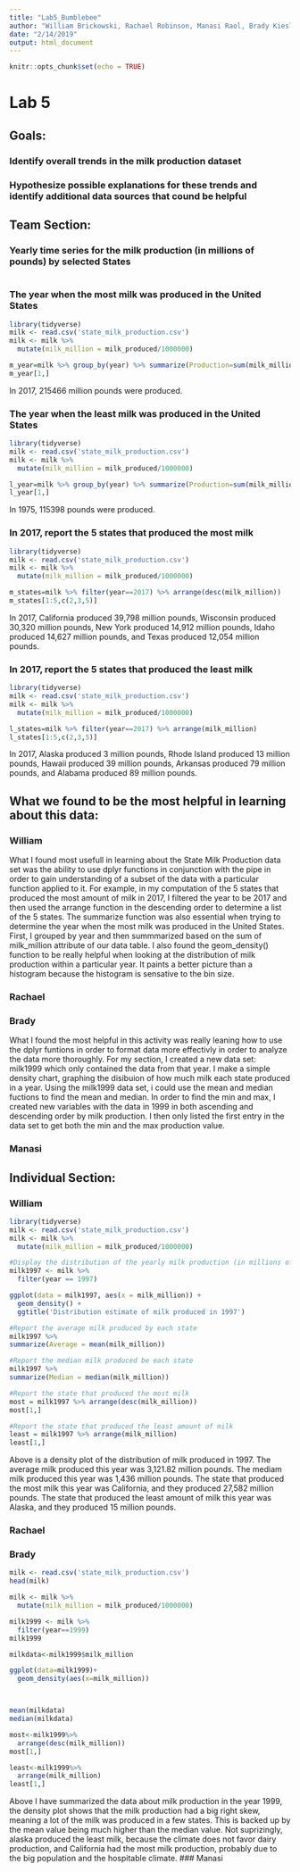 ```yaml
---
title: "Lab5_Bumblebee"
author: "William Brickowski, Rachael Robinson, Manasi Raol, Brady Kiesling"
date: "2/14/2019"
output: html_document
---
```


```r
knitr::opts_chunk$set(echo = TRUE)
```

# Lab 5

## Goals:

### Identify overall trends in the milk production dataset

### Hypothesize possible explanations for these trends and identify additional data sources that cound be helpful

## Team Section:

### Yearly time series for the milk production (in millions of pounds) by selected States
```r

```

### The year when the most milk was produced in the United States
```r
library(tidyverse)
milk <- read.csv('state_milk_production.csv')
milk <- milk %>%
  mutate(milk_million = milk_produced/1000000)

m_year=milk %>% group_by(year) %>% summarize(Production=sum(milk_million)) %>% arrange(desc(Production))
m_year[1,]
```
In 2017, 215466 million pounds were produced.

### The year when the least milk was produced in the United States
```r
library(tidyverse)
milk <- read.csv('state_milk_production.csv')
milk <- milk %>%
  mutate(milk_million = milk_produced/1000000)

l_year=milk %>% group_by(year) %>% summarize(Production=sum(milk_million)) %>% arrange(Production)
l_year[1,]
```
In 1975, 115398 pounds were produced.

### In 2017, report the 5 states that produced the most milk
```r
library(tidyverse)
milk <- read.csv('state_milk_production.csv')
milk <- milk %>%
  mutate(milk_million = milk_produced/1000000)

m_states=milk %>% filter(year==2017) %>% arrange(desc(milk_million))
m_states[1:5,c(2,3,5)]
```
In 2017, California produced 39,798 million pounds, Wisconsin produced 30,320 million pounds, New York produced 14,912 million pounds, Idaho produced 14,627 million pounds, and Texas produced 12,054 million pounds.

### In 2017, report the 5 states that produced the least milk
```r
library(tidyverse)
milk <- read.csv('state_milk_production.csv')
milk <- milk %>%
  mutate(milk_million = milk_produced/1000000)

l_states=milk %>% filter(year==2017) %>% arrange(milk_million)
l_states[1:5,c(2,3,5)]
```
In 2017, Alaska produced 3 million pounds, Rhode Island produced 13 million pounds, Hawaii produced 39 million pounds, Arkansas produced 79 million pounds, and Alabama produced 89 million pounds.

## What we found to be the most helpful in learning about this data:

### William
What I found most usefull in learning about the State Milk Production data set was the ability to use dplyr functions in conjunction with the pipe in order to gain understanding of a subset of the data with a particular function applied to it. For example, in my computation of the 5 states that produced the most amount of milk in 2017, I filtered the year to be 2017 and then used the arrange function in the descending order to determine a list of the 5 states. The summarize function was also essential when trying to determine the year when the most milk was produced in the United States. First, I grouped by year and then summmarized based on the sum of milk_million attribute of our data table. I also found the geom_density() function to be really helpful when looking at the distribution of milk production within a particular year. It paints a better picture than a histogram because the histogram is sensative to the bin size.

### Rachael

### Brady

What I found the most helpful in this activity was really leaning how to use the dplyr funtions in order to format data more effectivly in order to analyze the data more thoroughly. For my section, I created a new data set: milk1999 which only contained the data from that year. I make a simple density chart, graphing the disibuion of how much milk each state produced in a year. Using the milk1999 data set, i could use the mean and median fuctions to find the mean and median. In order to find the min and max, I created new variables with the data in 1999 in both ascending and descending order by milk production. I then only listed the first entry in the data set to get both the min and the max production value.

### Manasi

## Individual Section:

### William
```r
library(tidyverse)
milk <- read.csv('state_milk_production.csv')
milk <- milk %>%
  mutate(milk_million = milk_produced/1000000)

#Display the distribution of the yearly milk production (in millions of pounds) for 1997
milk1997 <- milk %>%
  filter(year == 1997)

ggplot(data = milk1997, aes(x = milk_million)) +
  geom_density() + 
  ggtitle('Distribution estimate of milk produced in 1997')

#Report the average milk produced by each state
milk1997 %>%
summarize(Average = mean(milk_million))

#Report the median milk produced be each state
milk1997 %>%
summarize(Median = median(milk_million))

#Report the state that produced the most milk
most = milk1997 %>% arrange(desc(milk_million))
most[1,]

#Report the state that produced the least amount of milk
least = milk1997 %>% arrange(milk_million)
least[1,]
```
Above is a density plot of the distribution of milk produced in 1997. The average milk produced this year was 3,121.82 million pounds. The mediam milk produced this year was 1,436 million pounds. The state that produced the most milk this year was California, and they produced 27,582 million pounds. The state that produced the least amount of milk this year was Alaska, and they produced 15 million pounds.

### Rachael

### Brady

```r
milk <- read.csv('state_milk_production.csv')
head(milk)

milk <- milk %>%
  mutate(milk_million = milk_produced/1000000) 

milk1999 <- milk %>%
  filter(year==1999)
milk1999

milkdata<-milk1999$milk_million

ggplot(data=milk1999)+
  geom_density(aes(x=milk_million))



mean(milkdata)
median(milkdata)

most<-milk1999%>%
  arrange(desc(milk_million))
most[1,]

least<-milk1999%>%
  arrange(milk_million)
least[1,]
```
Above I have summarized the data about milk production in the year 1999, the density plot shows that the milk production had a big right skew, meaning a lot of the milk was produced in a few states. This is backed up by the mean value being much higher than the median value. Not suprizingly, alaska produced the least milk, because the climate does not favor dairy production, and California had the most milk production, probably due to the big population and the hospitable climate.
### Manasi


